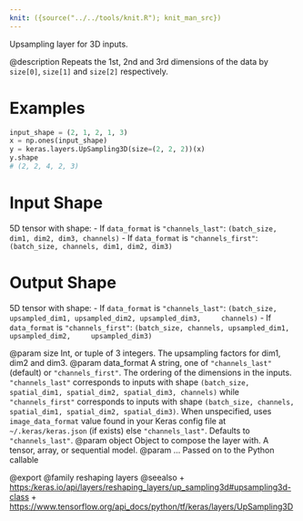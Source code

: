 ```yaml
---
knit: ({source("../../tools/knit.R"); knit_man_src})
---
```

Upsampling layer for 3D inputs.

@description
Repeats the 1st, 2nd and 3rd dimensions
of the data by `size[0]`, `size[1]` and `size[2]` respectively.

# Examples
```python
input_shape = (2, 1, 2, 1, 3)
x = np.ones(input_shape)
y = keras.layers.UpSampling3D(size=(2, 2, 2))(x)
y.shape
# (2, 2, 4, 2, 3)
```

# Input Shape
5D tensor with shape:
- If `data_format` is `"channels_last"`:
    `(batch_size, dim1, dim2, dim3, channels)`
- If `data_format` is `"channels_first"`:
    `(batch_size, channels, dim1, dim2, dim3)`

# Output Shape
5D tensor with shape:
- If `data_format` is `"channels_last"`:
    `(batch_size, upsampled_dim1, upsampled_dim2, upsampled_dim3,
    channels)`
- If `data_format` is `"channels_first"`:
    `(batch_size, channels, upsampled_dim1, upsampled_dim2,
    upsampled_dim3)`

@param size Int, or tuple of 3 integers.
    The upsampling factors for dim1, dim2 and dim3.
@param data_format A string,
    one of `"channels_last"` (default) or `"channels_first"`.
    The ordering of the dimensions in the inputs.
    `"channels_last"` corresponds to inputs with shape
    `(batch_size, spatial_dim1, spatial_dim2, spatial_dim3, channels)`
    while `"channels_first"` corresponds to inputs with shape
    `(batch_size, channels, spatial_dim1, spatial_dim2, spatial_dim3)`.
    When unspecified, uses
    `image_data_format` value found in your Keras config file at
     `~/.keras/keras.json` (if exists) else `"channels_last"`.
    Defaults to `"channels_last"`.
@param object Object to compose the layer with. A tensor, array, or sequential model.
@param ... Passed on to the Python callable

@export
@family reshaping layers
@seealso
+ <https:/keras.io/api/layers/reshaping_layers/up_sampling3d#upsampling3d-class>
+ <https://www.tensorflow.org/api_docs/python/tf/keras/layers/UpSampling3D>
